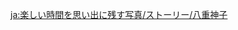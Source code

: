 {{TPRGT Story
|character          = Yae Miko
|date               = 2022-06-27
|zh                 = 
;今天是八重神子的生日哦，我们快去为她庆祝吧！
:'''派蒙：'''哇&mdash;&mdash;我们一进门，大家的目光全都聚集过来了！
:'''旅行者：'''毕竟雷电将军和八重宫司同时出现在这里了。
:'''八重神子：'''呵呵，说得好像是什么严肃的会面一样。
:'''八重神子：'''不过，倒确实难得见到影出来闲逛呢。
:'''八重神子：'''那就点一份{{sic|牛奶团子}}来庆祝吧。
:'''八重神子：'''嗯…可惜，这家店的菜单上好像没有呢，只能麻烦你们跑一趟啦。
:'''八重神子：'''快去，快去。
:'''派蒙：'''咦？怎么突然…
|dialogue_review_zh = 那就点一份牛奶团子来庆祝吧。
|en                 =
;Today is [[Yae Miko]]'s birthday, let's go and celebrate with her!
:'''Paimon:''' Whoa&mdash; The moment we walked through the door, everyone started staring at us!
:'''Traveler:''' After all, the Raiden Shogun and Yae Guuji are both here at the same time.
:'''Yae Miko:''' Hehe, you put it as though this is some sort of solemn meeting.
:'''Yae Miko:''' Although, it is indeed rare for Ei to come out for a stroll like this.
:'''Yae Miko:''' Let us order some [[Dango Milk]] to celebrate.
:'''Yae Miko:''' Mmm... It's too bad that this store doesn't seem to have it on the menu. We'll have to trouble you both to go fetch some.
:'''Yae Miko:''' Go, go.
:'''Paimon:''' Huh? Why the sudden...
|dialogue_review_en = "Let us order some Dango Milk to celebrate."
}}

<!-- interwikis -->
[[ja:楽しい時間を思い出に残す写真/ストーリー/八重神子]]